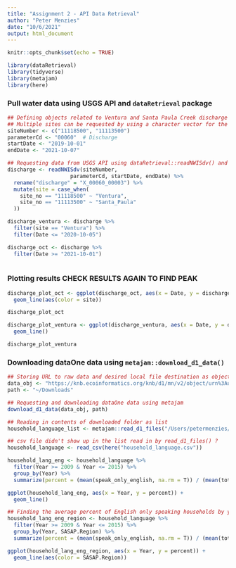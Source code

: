 ```yaml
---
title: "Assignment 2 - API Data Retrieval"
author: "Peter Menzies"
date: "10/6/2021"
output: html_document
---
```


```r
knitr::opts_chunk$set(echo = TRUE)

library(dataRetrieval)
library(tidyverse)
library(metajam)
library(here)
```

### Pull water data using USGS API and `dataRetrieval` package

```r
## Defining objects related to Ventura and Santa Paula Creek discharge based on USGS data-naming system
## Multiple sites can be requested by using a character vector for the sitNumbers argument
siteNumber <- c("11118500", "11113500")
parameterCd <- "00060"  # Discharge
startDate <- "2019-10-01"  
endDate <- "2021-10-07" 
```

```r
## Requesting data from USGS API using dataRetrieval::readNWISdv() and storing resultant dataframe
discharge <- readNWISdv(siteNumber, 
                    parameterCd, startDate, endDate) %>% 
  rename("discharge" = "X_00060_00003") %>% 
  mutate(site = case_when(
    site_no == "11118500" ~ "Ventura",
    site_no == "11113500" ~ "Santa_Paula"
  ))

discharge_ventura <- discharge %>% 
  filter(site == "Ventura") %>%
  filter(Date <= "2020-10-05")

discharge_oct <- discharge %>% 
  filter(Date >= "2021-10-01")
  
```

### Plotting results **CHECK RESULTS AGAIN TO FIND PEAK**

```r
discharge_plot_oct <- ggplot(discharge_oct, aes(x = Date, y = discharge)) +
  geom_line(aes(color = site))

discharge_plot_oct

discharge_plot_ventura <- ggplot(discharge_ventura, aes(x = Date, y = discharge)) +
  geom_line()

discharge_plot_ventura
```

### Downloading dataOne data using `metajam::download_d1_data()`

```r
## Storing URL to raw data and desired local file destination as objects to use as arguments in our download_d1_data() function
data_obj <- "https://knb.ecoinformatics.org/knb/d1/mn/v2/object/urn%3Auuid%3A7fc6f6db-c5ea-426a-a743-1f2edafb43b8"
path <- "~/Downloads"
```

```r
## Requesting and downloading dataOne data using metajam
download_d1_data(data_obj, path)
```

```r
## Reading in contents of downloaded folder as list
household_language_list <- metajam::read_d1_files("/Users/petermenzies/Downloads/doi_10.5063_F1CJ8BPH__household_language__csv")

## csv file didn't show up in the list read in by read_d1_files() ?
household_language <- read_csv(here("household_language.csv"))

household_lang_eng <- household_language %>% 
  filter(Year >= 2009 & Year <= 2015) %>% 
  group_by(Year) %>% 
  summarize(percent = (mean(speak_only_english, na.rm = T)) / (mean(total, na.rm = T)) * 100)

ggplot(household_lang_eng, aes(x = Year, y = percent)) +
  geom_line()

## Finding the average percent of English only speaking households by year and region
household_lang_eng_region <- household_language %>% 
  filter(Year >= 2009 & Year <= 2015) %>% 
  group_by(Year, SASAP.Region) %>% 
  summarize(percent = (mean(speak_only_english, na.rm = T)) / (mean(total, na.rm = T)) * 100)

ggplot(household_lang_eng_region, aes(x = Year, y = percent)) +
  geom_line(aes(color = SASAP.Region))
```

